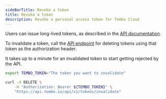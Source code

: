```yaml
---
sideBarTitle: Revoke a token
title: Revoke a token
description: Revoke a personal access token for Tembo Cloud
---
```



Users can issue long-lived tokens, as described in the [API documentation](/docs/development/api).

To invalidate a token, call the [API endpoint](https://api.tembo.io/swagger-ui/#/tokens/invalidate_token) for deleting tokens using that token as the authorization header.

<Callout variant='info'>
	It takes up to a minute for an invalidated token to start getting rejected by the API.
</Callout>

```bash
export TEMBO_TOKEN="The token you want to invalidate"

curl -X DELETE \
    -H "Authorization: Bearer ${TEMBO_TOKEN}" \
    "https://api.tembo.io/api/v1/tokens/invalidate"
```
